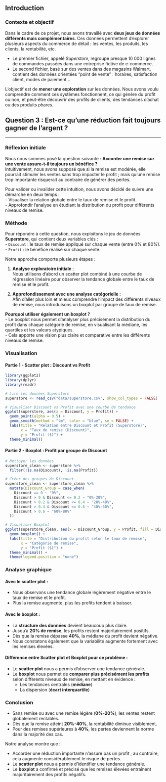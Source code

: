 ## Introduction

### Contexte et objectif

Dans le cadre de ce projet, nous avons travaillé avec **deux jeux de données différents mais complémentaires**. Ces données permettent d’explorer plusieurs aspects du commerce de détail : les ventes, les produits, les clients, la rentabilité, etc.

- Le premier fichier, appelé *Superstore*, regroupe presque 10 000 lignes de commandes passées dans une entreprise fictive de e-commerce.
- Le second fichier, basé sur des ventes dans des magasins Walmart, contient des données orientées “point de vente” : horaires, satisfaction client, modes de paiement...

L’objectif est de **mener une exploration** sur les données. Nous avons voulu comprendre comment ces systèmes fonctionnent, ce qui génère du profit ou non, et peut-être découvrir des profils de clients, des tendances d’achat ou des produits phares.


## Question 3 : Est-ce qu’une réduction fait toujours gagner de l’argent ?

---

### Réflexion initiale

Nous nous sommes posé la question suivante : **Accorder une remise sur une vente assure-t-il toujours un bénéfice ?**  
Intuitivement, nous avons supposé que si la remise est modérée, elle pourrait stimuler les ventes sans trop impacter le profit ; mais qu'une remise trop importante risquerait au contraire de générer des pertes.

Pour valider ou invalider cette intuition, nous avons décidé de suivre une démarche en deux temps :  
- Visualiser la relation globale entre le taux de remise et le profit.  
- Approfondir l'analyse en étudiant la distribution du profit pour différents niveaux de remise.


### Méthode

Pour répondre à cette question, nous exploitons le jeu de données **Superstore**, qui contient deux variables clés :  
- `Discount` : le taux de remise appliqué sur chaque vente (entre 0% et 80%).  
- `Profit` : le bénéfice réalisé sur chaque vente.  

Notre approche comporte plusieurs étapes :

1. **Analyse exploratoire initiale** :  
   Nous utilisons d'abord un scatter plot combiné à une courbe de régression linéaire pour observer la tendance globale entre le taux de remise et le profit.

2. **Approfondissement avec une analyse catégorielle** :  
   Afin d'aller plus loin et mieux comprendre l'impact des différents niveaux de remise, nous introduisons un boxplot par groupe de taux de remise.

**Pourquoi utiliser également un boxplot ?**  
- Le boxplot nous permet d'analyser plus précisément la distribution du profit dans chaque catégorie de remise, en visualisant la médiane, les quartiles et les valeurs atypiques.  
- Cela apporte une vision plus claire et comparative entre les différents niveaux de remise.


### Visualisation

#### Partie 1 - Scatter plot : Discount vs Profit

```r
library(ggplot2)
library(dplyr)
library(readr)

# Lire les données Superstore
superstore <- read_csv("data/superstore.csv", show_col_types = FALSE)

# Visualiser Discount vs Profit avec une courbe de tendance
ggplot(superstore, aes(x = Discount, y = Profit)) +
  geom_point(alpha = 0.5) +
  geom_smooth(method = "lm", color = "blue", se = FALSE) +
  labs(title = "Relation entre Discount et Profit (Superstore)",
       x = "Taux de remise (Discount)",
       y = "Profit ($)") +
  theme_minimal()
```


#### Partie 2 - Boxplot : Profit par groupe de Discount

```r
# Nettoyer les données
superstore_clean <- superstore %>%
  filter(!is.na(Discount), !is.na(Profit))

# Créer des groupes de Discount
superstore_clean <- superstore_clean %>%
  mutate(Discount_Group = case_when(
    Discount == 0 ~ "0%",
    Discount > 0 & Discount <= 0.2 ~ "0%-20%",
    Discount > 0.2 & Discount <= 0.4 ~ "20%-40%",
    Discount > 0.4 & Discount <= 0.6 ~ "40%-60%",
    Discount > 0.6 ~ "60%-80%"
  ))

# Visualiser Boxplot
ggplot(superstore_clean, aes(x = Discount_Group, y = Profit, fill = Discount_Group)) +
  geom_boxplot() +
  labs(title = "Distribution du profit selon le taux de remise",
       x = "Catégorie de remise",
       y = "Profit ($)") +
  theme_minimal() +
  theme(legend.position = "none")
```



### Analyse graphique

#### Avec le scatter plot :

- Nous observons une tendance globale légèrement négative entre le taux de remise et le profit.
- Plus la remise augmente, plus les profits tendent à baisser.

#### Avec le boxplot :

- La **structure des données** devient beaucoup plus claire.
- Jusqu'à **20% de remise**, les profits restent majoritairement positifs.
- Dès que la remise dépasse **40%**, la médiane du profit devient négative.
- Nous constatons également que la variabilité augmente fortement avec les remises élevées.

#### Différence entre Scatter plot et Boxplot pour ce problème :

- Le **scatter plot** nous a permis d'observer une tendance générale.
- Le **boxplot** nous permet de **comparer plus précisément les profits** selon différents niveaux de remise, en mettant en évidence :
  - Les tendances centrales (**médiane**)
  - La dispersion (**écart interquartile**)


### Conclusion

- Sans remise ou avec une remise légère (**0%-20%**), les ventes restent globalement rentables.
- Dès que la remise atteint **20%-40%**, la rentabilité diminue visiblement.
- Pour des remises supérieures à **40%**, les pertes deviennent la norme dans la majorité des cas.

Notre analyse montre que :

- Accorder une réduction importante n'assure pas un profit ; au contraire, cela augmente considérablement le risque de pertes.
- Le **scatter plot** nous a permis d'identifier une tendance générale.
- Le **boxplot** a confirmé et précisé que les remises élevées entraînent majoritairement des profits négatifs.




